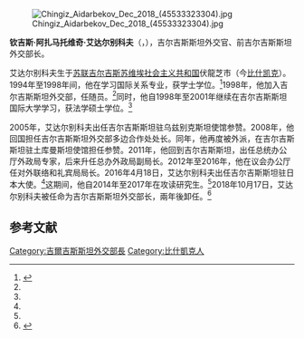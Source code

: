 [[File:Chingiz_Aidarbekov_Dec_2018_(45533323304).jpg|thumb]]

'''钦吉斯·阿扎马托维奇·艾达尔别科夫'''（{{lang-ky|Чыңгыз Азаматович Айдарбеков}}，{{bd|1977年|10月22日}}），吉尔吉斯斯坦外交官、前吉尔吉斯斯坦外交部长。

艾达尔别科夫生于[[苏联|苏联]][[吉尔吉斯苏维埃社会主义共和国|吉尔吉斯苏维埃社会主义共和国]]伏龍芝市（今[[比什凯克|比什凯克]]）。1994年至1998年间，他在{{le|吉尔吉斯斯坦国际大学|International University of Kyrgyzstan}}学习国际关系专业，获学士学位。<ref name="kabar">{{Cite news |url=http://cn.kabar.kg/news/lu705/ |title=钦吉斯·艾达尔别科夫被任命为吉尔吉斯共和国外交部长 |date=2018-10-17 |publisher=卡巴尔通讯社 |accessdate=2020-09-16 |archive-date=2020-09-16 |archive-url=https://web.archive.org/web/20200916235304/http://cn.kabar.kg/news/lu705/ |dead-url=no }}</ref>1998年，他加入吉尔吉斯斯坦外交部，任随员。<ref name="mofcom" />同时，他自1998年至2001年继续在吉尔吉斯斯坦国际大学学习，获法学硕士学位。<ref name="kabar" />

2005年，艾达尔别科夫出任吉尔吉斯斯坦驻乌兹别克斯坦使馆参赞。2008年，他回国担任吉尔吉斯斯坦外交部多边合作处处长。同年，他再度被外派，在吉尔吉斯斯坦驻土库曼斯坦使馆担任参赞。2011年，他回到吉尔吉斯斯坦，出任总统办公厅外政局专家，后来升任总办外政局副局长。2012年至2016年，他在议会办公厅任对外联络和礼宾局局长。2016年4月18日，艾达尔别科夫出任吉尔吉斯斯坦驻日本大使。<ref name="mofcom" />这期间，他自2014年至2017年在{{le|吉尔吉斯-俄罗斯斯拉夫大学|Kyrgyz-Russian Slavic University}}攻读研究生。<ref name="kabar" />2018年10月17日，艾达尔别科夫被任命为吉尔吉斯斯坦外交部长，兩年後卸任。<ref name="mofcom">{{Cite news |url=http://kg.mofcom.gov.cn/article/zhengzhi/201810/20181002796653.shtml |title=钦吉斯·艾达尔别科夫被任命为吉尔吉斯斯坦外交部长 |date=2018-10-18 |work=中华人民共和国驻吉尔吉斯共和国大使馆经济商务参赞处 |accessdate=2020-09-16 |archive-date=2020-09-16 |archive-url=https://web.archive.org/web/20200916211346/http://kg.mofcom.gov.cn/article/zhengzhi/201810/20181002796653.shtml |dead-url=no }}</ref>

==参考文献==
{{reflist}}

[[Category:吉爾吉斯斯坦外交部長|Category:吉爾吉斯斯坦外交部長]]
[[Category:比什凱克人|Category:比什凱克人]]
